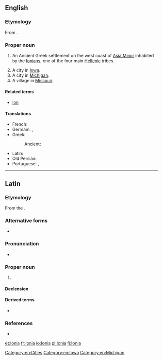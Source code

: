 ==English==
{{wikipedia}}

===Etymology===
From {{etyl|grc|en}} {{m|grc|Ἰωνία}}.

===Proper noun===
{{en-proper noun}}

# {{label|en|historical}} An Ancient Greek settlement on the west coast of [[Asia Minor]] inhabited by the [[Ionian]]s, one of the four main [[Hellenic]] tribes.
# A city in [[Iowa]].
# A city in [[Michigan]].
# A village in [[Missouri]].

====Related terms====
* [[Ion]]

====Translations====
{{trans-top|(historical) Ancient Greek settlement}}
* French: {{t+|fr|Ionie|f}}
* Germam: {{t|de|Jonien}}, {{t|de|Ionien}}
* Greek: {{t+|el|Ιωνία|f}}
*: Ancient: {{t|grc|Ἰωνία|f|sc=polytonic}}
{{trans-mid}}
* Latin: {{t|la|Iōnia|f}}
* Old Persian: {{t|peo|𐎹𐎢𐎴|tr=Yauna|sc=Xpeo}}
* Portuguese: {{t|pt|Iónia|f}} {{qualifier|Portugal}}, {{t|pt|Iônia|f}} {{qualifier|Brazil}}
{{trans-bottom}}

[[Category:en:Cities]]
[[Category:en:Iowa]]
[[Category:en:Michigan]]

----

==Latin==

===Etymology===
From the {{etyl|grc|la}} {{m|grc|Ἰωνία}}.

===Alternative forms===
* {{l|la|Jonia}}

===Pronunciation===
* {{la-IPA|i.ōnia}}

===Proper noun===
{{la-proper noun|Iōnia||Iōniae|f|first}}

# {{l|en|Ionia}} {{gloss|region in Asia Minor}}

====Declension====
{{la-decl-1st|loc=1|num=sg|Iōni}}

====Derived terms====
* {{l|la|Iōnēnsis}} {{qualifier|New Latin}}

===References===
* {{R:OLD|1|Ĭōnia|964/2}}

{{C|la|Place names}}

[[et:Ionia]]
[[fr:Ionia]]
[[io:Ionia]]
[[pl:Ionia]]
[[fi:Ionia]]